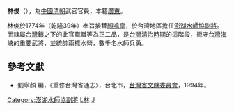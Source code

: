 {{Otheruses|林俊|other=同名或類似名的其它條目描述}}
'''林俊'''（{{bd|?||?|}}），為[[中國|中國]][[清朝|清朝]]武官官員，本籍[[廣東|廣東]]。

林俊於1774年（乾隆39年）奉旨接替[[顏鳴皐|顏鳴皐]]，於台灣地區擔任[[澎湖水師協|澎湖水師協]][[副將|副將]]。而隸屬[[台灣鎮|台灣鎮]]之下的此官職職等為正二品，是[[台灣清治時期|台灣清治時期]]的這階段，扼守[[台灣海峽|台灣海峽]]的重要武將，並統帥兩標水營，數千名水師兵勇。
{{start box}}
{{s-before|[[顏鳴皋_(清)|顏鳴皋]]}}
{{s-title|[[澎湖水師協|澎湖水師協]][[副將|副將]]|1774年上任}}
{{s-after|[[招萬成|招萬成]]}}
{{end box}}

==參考文獻==
*劉寧顏 編，《重修台灣省通志》，台北市，[[台灣省文獻委員會|台灣省文獻委員會]]，1994年。

[[Category:澎湖水師協副將|Category:澎湖水師協副將]]
[[Category:廣東人|L林]]
[[Category:林姓|J]]
